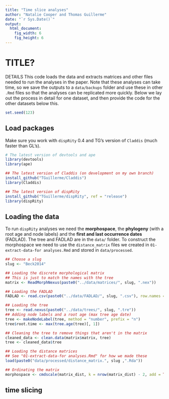 ```yaml
---
title: "Time slice analyses"
author: "Natalie Cooper and Thomas Guillerme"
date: "`r Sys.Date()`"
output:
  html_document:
    fig_width: 6
    fig_height: 6
---
```


TITLE?
===============

DETAILS
This code loads the data and extracts matrices and other files needed to run the analyses in the paper. Note that these analyses can take time, so we save the outputs to a `data/backups` folder and use these in other `.Rmd` files so that the analyses can be replicated more quickly. Below we lay out the process in detail for one dataset, and then provide the code for the other datasets below this.

```r
set.seed(123)
```

Load packages
-----------------------------------

Make sure you work with `dispRity` 0.4 and TG's version of `Claddis` (much faster than GL's).

```r
# The latest version of devtools and ape
library(devtools)
library(ape)

## The latest version of Claddis (on development on my own branch)
install_github("TGuillerme/Claddis")
library(Claddis)

## The latest version of dispRity 
install_github("TGuillerme/dispRity", ref = "release")
library(dispRity) 
```

Loading the data
-----------------------------------

To run `dispRity` analyses we need the **morphospace**, the **phylogeny** (with a root age and node labels) and the **first and last occurrence dates** (FADLAD). The tree and FADLAD are in the `data/` folder. To construct the morphospace we need to use the `distance_matrix` files we created in `01-extract-data-for analyses.Rmd` and stored in `data/processed`.

```r
## Choose a slug
slug <- "Beck2014"

## Loading the discrete morphological matrix
## This is just to match the names with the tree
matrix <- ReadMorphNexus(paste0("../data/matrices/", slug, ".nex"))

## Loading the FADLAD
FADLAD <- read.csv(paste0("../data/FADLAD/", slug, ".csv"), row.names = 1, header = TRUE)

## Loading the tree
tree <- read.nexus(paste0("../data/trees/", slug, ".tre"))
## Adding node labels and a root age (max tree age date)
tree <- makeNodeLabel(tree, method = "number", prefix = "n")
tree$root.time <- max(tree.age(tree)[, 1])

## Cleaning the tree to remove things that aren't in the matrix 
cleaned_data <- clean.data(matrix$matrix, tree)
tree <- cleaned_data$tree

## Loading the distance matrices
## See "01-extract-data-for analyses.Rmd" for how we made these
load(paste0("data/processed/distance_matrix.", slug ,".Rda"))

## Ordinating the matrix
morphospace <- cmdscale(matrix_dist, k = nrow(matrix_dist) - 2, add = TRUE)$points

```

time slicing
-----------------------------------


